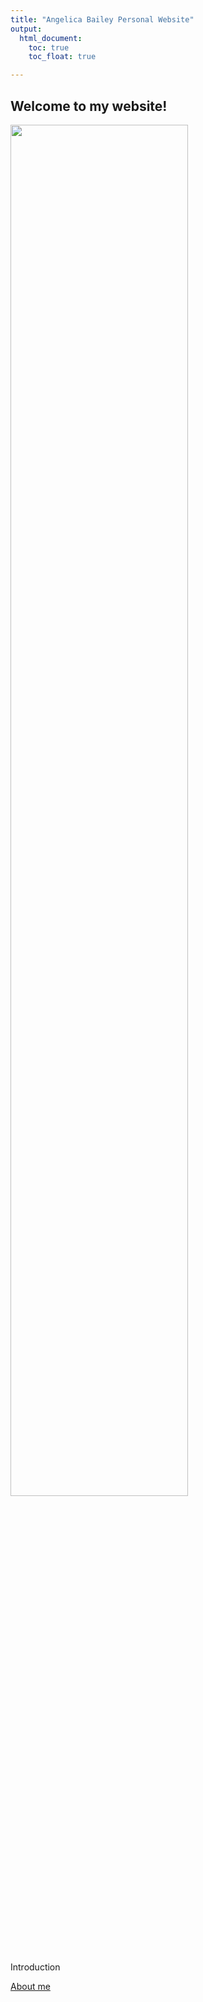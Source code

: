```yaml
---
title: "Angelica Bailey Personal Website"
output: 
  html_document:
    toc: true
    toc_float: true

---
```


## Welcome to my website!

<img src="images/photo.jpeg" style="width:75%">

Introduction



[About me](about.html)



